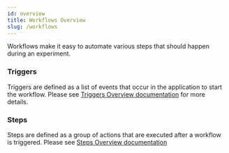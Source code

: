 ```yaml
---
id: overview
title: Workflows Overview
slug: /workflows
---
```


Workflows make it easy to automate various steps that should happen during an experiment.

### Triggers

Triggers are defined as a list of events that occur in the application to start the workflow. Please see [Triggers Overview documentation](./workflows/triggers) for more details.

### Steps

Steps are defined as a group of actions that are executed after a workflow is triggered. Please see [Steps Overview documentation](./steps)
